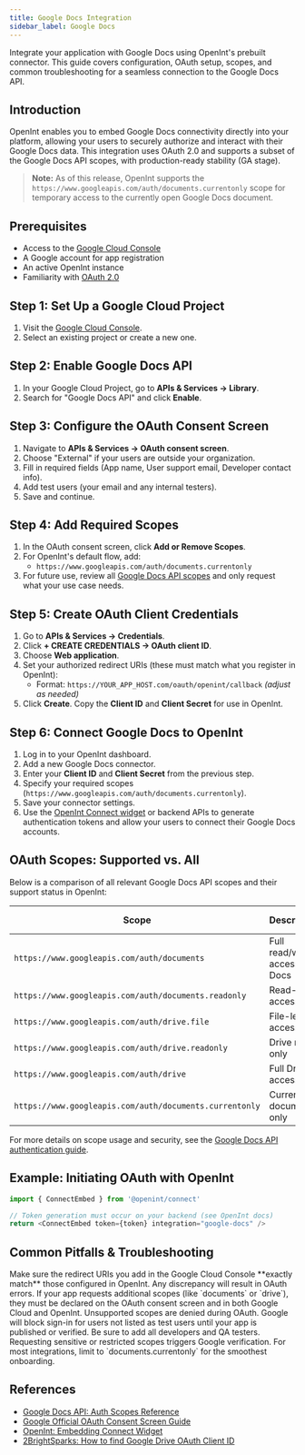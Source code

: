 ```yaml
---
title: Google Docs Integration
sidebar_label: Google Docs
---
```


Integrate your application with Google Docs using OpenInt's prebuilt connector. This guide covers configuration, OAuth setup, scopes, and common troubleshooting for a seamless connection to the Google Docs API.

## Introduction

OpenInt enables you to embed Google Docs connectivity directly into your platform, allowing your users to securely authorize and interact with their Google Docs data. This integration uses OAuth 2.0 and supports a subset of the Google Docs API scopes, with production-ready stability (GA stage).

> **Note:** As of this release, OpenInt supports the `https://www.googleapis.com/auth/documents.currentonly` scope for temporary access to the currently open Google Docs document.

## Prerequisites

- Access to the [Google Cloud Console](https://console.developers.google.com/)
- A Google account for app registration
- An active OpenInt instance
- Familiarity with [OAuth 2.0](https://developers.google.com/identity/protocols/oauth2)

## Step 1: Set Up a Google Cloud Project

1. Visit the [Google Cloud Console](https://console.developers.google.com/).
2. Select an existing project or create a new one.

## Step 2: Enable Google Docs API

1. In your Google Cloud Project, go to **APIs & Services → Library**.
2. Search for "Google Docs API" and click **Enable**.

## Step 3: Configure the OAuth Consent Screen

1. Navigate to **APIs & Services → OAuth consent screen**.
2. Choose "External" if your users are outside your organization.
3. Fill in required fields (App name, User support email, Developer contact info).
4. Add test users (your email and any internal testers).
5. Save and continue.

## Step 4: Add Required Scopes

1. In the OAuth consent screen, click **Add or Remove Scopes**.
2. For OpenInt's default flow, add:
   - `https://www.googleapis.com/auth/documents.currentonly`
3. For future use, review all [Google Docs API scopes](https://developers.google.com/workspace/docs/api/auth) and only request what your use case needs.

## Step 5: Create OAuth Client Credentials

1. Go to **APIs & Services → Credentials**.
2. Click **+ CREATE CREDENTIALS → OAuth client ID**.
3. Choose **Web application**.
4. Set your authorized redirect URIs (these must match what you register in OpenInt):
   - Format: `https://YOUR_APP_HOST.com/oauth/openint/callback` *(adjust as needed)*
5. Click **Create**. Copy the **Client ID** and **Client Secret** for use in OpenInt.

## Step 6: Connect Google Docs to OpenInt

1. Log in to your OpenInt dashboard.
2. Add a new Google Docs connector.
3. Enter your **Client ID** and **Client Secret** from the previous step.
4. Specify your required scopes (`https://www.googleapis.com/auth/documents.currentonly`).
5. Save your connector settings.
6. Use the [OpenInt Connect widget](/connect/embed) or backend APIs to generate authentication tokens and allow your users to connect their Google Docs accounts.

## OAuth Scopes: Supported vs. All

Below is a comparison of all relevant Google Docs API scopes and their support status in OpenInt:

| Scope | Description | OpenInt Supported? |
|-------|-------------|--------------------|
| `https://www.googleapis.com/auth/documents` | <Tooltip text="Provides full read/write access to Google Docs documents. Allows viewing, creating, editing, and deleting documents.">Full read/write access to Docs</Tooltip> | ❌ |
| `https://www.googleapis.com/auth/documents.readonly` | <Tooltip text="Provides read-only access to Google Docs documents. Allows viewing document content and metadata but no modifications.">Read-only access</Tooltip> | ❌ |
| `https://www.googleapis.com/auth/drive.file` | <Tooltip text="Provides access to only the files created or opened by this app.">File-level access</Tooltip> | ❌ |
| `https://www.googleapis.com/auth/drive.readonly` | <Tooltip text="Provides read-only access to all Google Drive files including Docs.">Drive read-only</Tooltip> | ❌ |
| `https://www.googleapis.com/auth/drive` | <Tooltip text="Provides full read/write access to all Google Drive files including Docs.">Full Drive access</Tooltip> | ❌ |
| `https://www.googleapis.com/auth/documents.currentonly` | <Tooltip text="Provides access only to the currently open Google Docs document. Most limited scope for temporary, in-session access.">Current document only</Tooltip> | ✅ |

For more details on scope usage and security, see the [Google Docs API authentication guide](https://developers.google.com/workspace/docs/api/auth).

## Example: Initiating OAuth with OpenInt

```typescript
import { ConnectEmbed } from '@openint/connect'

// Token generation must occur on your backend (see OpenInt docs)
return <ConnectEmbed token={token} integration="google-docs" />
```

## Common Pitfalls & Troubleshooting

<Alert type="warning" title="Redirect URI Mismatch">
Make sure the redirect URIs you add in the Google Cloud Console **exactly match** those configured in OpenInt. Any discrepancy will result in OAuth errors.
</Alert>

<Alert type="error" title="Missing or Incorrect Scopes">
If your app requests additional scopes (like `documents` or `drive`), they must be declared on the OAuth consent screen and in both Google Cloud and OpenInt. Unsupported scopes are denied during OAuth.
</Alert>

<Alert type="info" title="Test Users Required">
Google will block sign-in for users not listed as test users until your app is published or verified. Be sure to add all developers and QA testers.
</Alert>

<Alert type="info" title="Sensitive & Restricted Scopes">
Requesting sensitive or restricted scopes triggers Google verification. For most integrations, limit to `documents.currentonly` for the smoothest onboarding.
</Alert>

## References

- [Google Docs API: Auth Scopes Reference](https://developers.google.com/workspace/docs/api/auth)
- [Google Official OAuth Consent Screen Guide](https://developers.google.com/workspace/guides/configure-oauth-consent)
- [OpenInt: Embedding Connect Widget](/connect/embed)
- [2BrightSparks: How to find Google Drive OAuth Client ID](https://www.2brightsparks.com/resources/articles/gdriveclientid.html)
